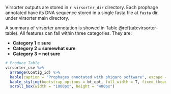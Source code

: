 Virsorter outputs are stored in ``r virsorter_dir`` directory. Each prophage annotated have its DNA sequence stored in a single fasta file at `fasta` dir, under virsorter main directory. 

A summary of virsorter annotation is showed in Table \@ref(tab:virsorter-table). All features can fall within three categories. They are:

* **Category 1 = sure**
* **Category 2 = somewhat sure**
* **Category 3 = not sure**

```r
# Produce Table
virsorter_csv %>%
  arrange(Contig_id) %>%
  kable(caption = "Prophages annotated with phigaro software", escape = FALSE) %>%
  kable_styling(bootstrap_options = bt_opt, full_width = T, fixed_thead = T, font_size = 12) %>%
  scroll_box(width = "1000px", height = "400px")
```